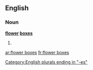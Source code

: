 ==English==

===Noun===
'''[[flower]] [[boxes]]'''

# {{plural of|[[flower box]]}}

[[Category:English plurals ending in "-es"]]

[[ar:flower boxes]]
[[fr:flower boxes]]